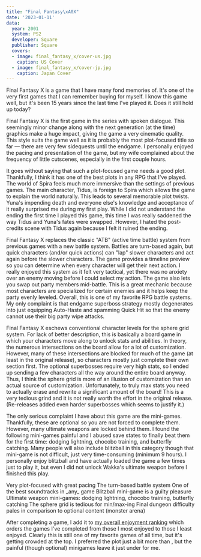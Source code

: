 ```yaml
---
title: "Final Fantasy\xA0X"
date: '2023-01-11'
data:
  year: 2001
  system: PS2
  developer: Square
  publisher: Square
  covers:
  - image: final_fantasy_x/cover-us.jpg
    caption: US Cover
  - image: final_fantasy_x/cover-jp.jpg
    caption: Japan Cover
---
```

Final Fantasy&nbsp;X is a game that I have many fond memories of. It's one of the very first games that I can remember
buying for myself. I know this game well, but it's been 15 years since the last time I've played it. Does it still hold
up today?

<GameHeader />

Final Fantasy&nbsp;X is the first game in the series with spoken dialogue. This seemingly minor change along with
the next generation (at the time) graphics make a huge impact, giving the game a very cinematic quality. This style
suits the game well as it is probably the most plot-focused title so far &mdash; there are very few sidequests until the
endgame. I personally enjoyed the pacing and presentation of the game, but my wife complained about the frequency of
little cutscenes, especially in the first couple hours.

It goes without saying that such a plot-focused game needs a good plot. Thankfully, I think it has one of the best plots
in any RPG that I've played. The world of Spira feels much more immersive than the settings of previous games. The main
character, Tidus, is foreign to Spira which allows the game to explain the world naturally. This leads to several
memorable plot twists. <Spoiler>Yuna's impending death and everyone else's knowledge and acceptance of it</Spoiler>
really surprised me during my first play. <Spoiler>While I did not understand the ending the first time I played this
game, this time I was really saddened the way Tidus and Yuna's fates were swapped. However, I hated the post-credits
scene with Tidus again because I felt it ruined the ending.</Spoiler>

Final Fantasy&nbsp;X replaces the classic "ATB" (active time battle) system from previous games with a new battle
system. Battles are turn-based again, but quick characters (and/or quick actions) can "lap" slower characters and act
again before the slower characters. The game provides a timeline preview so you can determine when every character will
get their next action. I really enjoyed this system as it felt very tactical, yet there was no anxiety over an enemy
moving before I could select my action. The game also lets you swap out party members mid-battle. This is a great
mechanic because most characters are specialized for certain enemies and it helps keep the party evenly leveled.
Overall, this is one of my favorite RPG battle systems. My only complaint is that endgame superboss strategy mostly
degenerates into just <Spoiler>equipping Auto-Haste and spamming Quick Hit so that the enemy cannot use their big party
wipe attacks.</Spoiler>

Final Fantasy&nbsp;X eschews conventional character levels for the sphere grid system. For lack of better
description, this is basically a board game in which your characters move along to unlock stats and abilities. In
theory, the numerous intersections on the board allow for a lot of customization. However, many of these intersections
are blocked for much of the game (at least in the original release), so characters mostly just complete their own
section first. The optional superbosses require very high stats, so I ended up sending a few characters all the way
around the entire board anyway. Thus, I think the sphere grid is more of an illusion of customization than an
actual source of customization. Unfortunately, to truly max stats you need to actually erase and rewrite a significant
amount of the board! This is a very tedious grind and it is not really worth the effort in the original release.
(Re-releases added even harder superbosses which seems to justify it.)

The only serious complaint I have about this game are the mini-games. Thankfully, these are optional so you are not
forced to complete them. However, many ultimate weapons are locked behind them. I found the following mini-games painful
and I abused save states to finally beat them for the first time: dodging lightning, chocobo training, and butterfly
catching. Many people will also include blitzball in this category though that mini-game is not difficult, just very
time-consuming (minimum 9 hours). I personally enjoy blitzball and have actually loaded the game a few times just to
play it, but even I did not unlock Wakka's ultimate weapon before I finished this play.

<LikedDisliked>
  <LikedList>
    <LikedItem>Very plot-focused with great pacing</LikedItem>
    <LikedItem>The turn-based battle system</LikedItem>
    <LikedItem>One of the best soundtracks in _any_ game</LikedItem>
    <LikedItem>Blitzball mini-game is a guilty pleasure</LikedItem>
  </LikedList>
  <DislikedList>
    <DislikedItem>Ultimate weapon mini-games: dodging lightning, chocobo training, butterfly catching</DislikedItem>
    <DislikedItem>The sphere grid is tedious for min/max-ing</DislikedItem>
    <DislikedItem>Final dungeon difficulty pales in comparison to optional content (monster arena)</DislikedItem>
  </DislikedList>
</LikedDisliked>

After completing a game, I add it to [my overall enjoyment ranking](/ranking) which orders the games I've completed from
those I most enjoyed to those I least enjoyed. Clearly this is still one of my favorite games of all time, but it's
getting crowded at the top. I preferred the plot just a bit more than <GameLink slug="final_fantasy_ix" />, but the
painful (though optional) minigames leave it just under <GameLink slug="final_fantasy_v" /> for me.

<GameRanking game={slug} />
